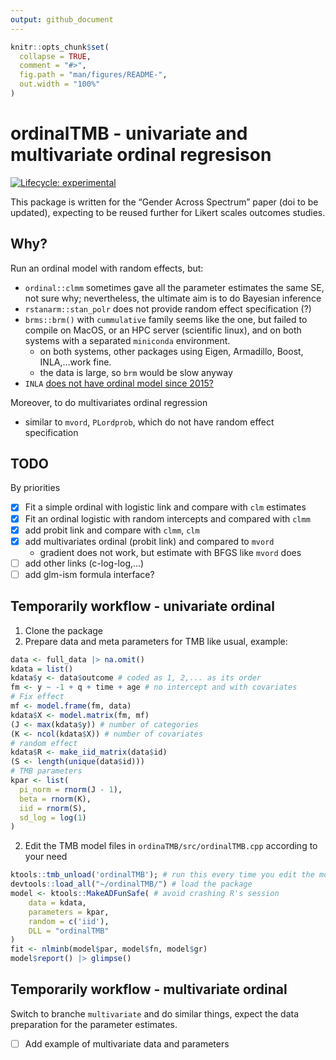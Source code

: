 ```yaml
---
output: github_document
---
```


<!-- README.md is generated from README.Rmd. Please edit that file -->

```r
knitr::opts_chunk$set(
  collapse = TRUE,
  comment = "#>",
  fig.path = "man/figures/README-",
  out.width = "100%"
)
```

# ordinalTMB - univariate and multivariate ordinal regresison

<!-- badges: start -->
[![Lifecycle: experimental](https://img.shields.io/badge/lifecycle-experimental-orange.svg)](https://lifecycle.r-lib.org/articles/stages.html#experimental)
<!-- badges: end -->

This package is written for the "Gender Across Spectrum" paper (doi to be
updated), expecting to be reused further for Likert scales outcomes studies.

## Why?

Run an ordinal model with random effects, but:

- `ordinal::clmm` sometimes gave all the parameter estimates the same SE, not sure why; nevertheless, the ultimate aim is to do Bayesian inference
- `rstanarm::stan_polr` does not provide random effect specification (?)
- `brms::brm()` with `cummulative` family seems like the one, but failed to compile on MacOS, or an HPC server (scientific linux), and on both systems with a separated `miniconda` environment.
  - on both systems, other packages using Eigen, Armadillo, Boost, INLA,...work fine.
  - the data is large, so `brm` would be slow anyway
- `INLA` [does not have ordinal model since 2015?](https://groups.google.com/g/r-inla-discussion-group/c/7Tl6DanHmtM/m/agDFK0w23VAJ)

Moreover, to do multivariates ordinal regression

- similar to `mvord`, `PLordprob`, which do not have random effect specification

## TODO

By priorities

- [x] Fit a simple ordinal with logistic link and compare with `clm` estimates
- [x] Fit an ordinal logistic with random intercepts and compared with `clmm`
- [x] add probit link and compare with `clmm`, `clm`
- [x] add multivariates ordinal (probit link) and compared to `mvord`
  - gradient does not work, but estimate with BFGS like `mvord` does
- [ ] add other links (c-log-log,...)
- [ ] add glm-ism formula interface?

## Temporarily workflow - univariate ordinal

1. Clone the package
1. Prepare data and meta parameters for TMB like usual, example:

```r
data <- full_data |> na.omit()
kdata = list()
kdata$y <- data$outcome # coded as 1, 2,... as its order
fm <- y ~ -1 + q + time + age # no intercept and with covariates
# Fix effect
mf <- model.frame(fm, data)
kdata$X <- model.matrix(fm, mf)
(J <- max(kdata$y)) # number of categories
(K <- ncol(kdata$X)) # number of covariates
# random effect
kdata$R <- make_iid_matrix(data$id)
(S <- length(unique(data$id)))
# TMB parameters
kpar <- list(
  pi_norm = rnorm(J - 1),
  beta = rnorm(K),
  iid = rnorm(S), 
  sd_log = log(1)
)
```

2. Edit the TMB model files in `ordinaTMB/src/ordinalTMB.cpp` according to your need

```r
ktools::tmb_unload('ordinalTMB'); # run this every time you edit the model file
devtools::load_all("~/ordinalTMB/") # load the package
model <- ktools::MakeADFunSafe( # avoid crashing R's session
    data = kdata,
    parameters = kpar,
    random = c('iid'),
    DLL = "ordinalTMB"
)
fit <- nlminb(model$par, model$fn, model$gr)
model$report() |> glimpse()
```

## Temporarily workflow - multivariate ordinal

Switch to branche `multivariate` and do similar things, expect the data preparation for the parameter estimates.

- [ ] Add example of multivariate data and parameters